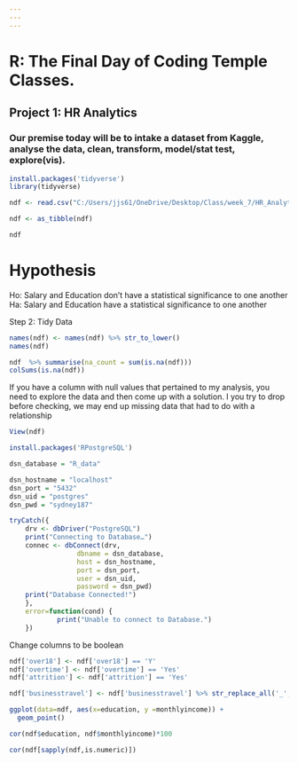 ```yaml
---
---
---
```


# R: The Final Day of Coding Temple Classes.

## Project 1: HR Analytics

### Our premise today will be to intake a dataset from Kaggle, analyse the data, clean, transform, model/stat test, explore(vis).

```r
install.packages('tidyverse')
library(tidyverse)
```

```r
ndf <- read.csv("C:/Users/jjs61/OneDrive/Desktop/Class/week_7/HR_Analytics.csv")

ndf <- as_tibble(ndf)

ndf


```

# Hypothesis

Ho: Salary and Education don't have a statistical significance to one another Ha: Salary and Education have a statistical significance to one another

Step 2: Tidy Data

```r
names(ndf) <- names(ndf) %>% str_to_lower()
names(ndf)

```

```r
ndf  %>% summarise(na_count = sum(is.na(ndf)))
colSums(is.na(ndf))
```

If you have a column with null values that pertained to my analysis, you need to explore the data and then come up with a solution. I you try to drop before checking, we may end up missing data that had to do with a relationship

```r
View(ndf)
```

```r
install.packages('RPostgreSQL')
```

```r
dsn_database = "R_data" 

dsn_hostname = "localhost"  
dsn_port = "5432"              
dsn_uid = "postgres"        
dsn_pwd = "sydney187"       
```

```r
tryCatch({
    drv <- dbDriver("PostgreSQL")
    print("Connecting to Database…")
    connec <- dbConnect(drv, 
                 dbname = dsn_database,
                 host = dsn_hostname, 
                 port = dsn_port,
                 user = dsn_uid, 
                 password = dsn_pwd)
    print("Database Connected!")
    },
    error=function(cond) {
            print("Unable to connect to Database.")
    })
```

Change columns to be boolean

```r
ndf['over18'] <- ndf['over18'] == 'Y'
ndf['overtime'] <- ndf['overtime'] == 'Yes'
ndf['attrition'] <- ndf['attrition'] == 'Yes'
```

```r
ndf['businesstravel'] <- ndf['businesstravel'] %>% str_replace_all('_', '_')

```

```r
ggplot(data=ndf, aes(x=education, y =monthlyincome)) + 
  geom_point()
```

```r
cor(ndf$education, ndf$monthlyincome)*100
```

```r
cor(ndf[sapply(ndf,is.numeric)])
```

```r

```

```r

```

```r

```

```r

```

```r

```

```r

```

```r

```

```r

```

```r

```

```r

```

```r

```

```r

```

```r

```

```r

```

```r

```

```r

```

```r

```

```r

```

```r

```

```r

```

```r

```

```r

```

```r

```
